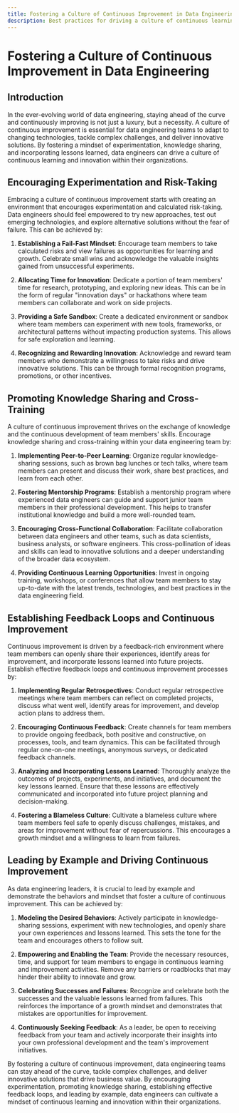 ```yaml
---
title: Fostering a Culture of Continuous Improvement in Data Engineering
description: Best practices for driving a culture of continuous learning and innovation
---
```


# Fostering a Culture of Continuous Improvement in Data Engineering

## Introduction

In the ever-evolving world of data engineering, staying ahead of the curve and continuously improving is not just a luxury, but a necessity. A culture of continuous improvement is essential for data engineering teams to adapt to changing technologies, tackle complex challenges, and deliver innovative solutions. By fostering a mindset of experimentation, knowledge sharing, and incorporating lessons learned, data engineers can drive a culture of continuous learning and innovation within their organizations.

## Encouraging Experimentation and Risk-Taking

Embracing a culture of continuous improvement starts with creating an environment that encourages experimentation and calculated risk-taking. Data engineers should feel empowered to try new approaches, test out emerging technologies, and explore alternative solutions without the fear of failure. This can be achieved by:

1. **Establishing a Fail-Fast Mindset**: Encourage team members to take calculated risks and view failures as opportunities for learning and growth. Celebrate small wins and acknowledge the valuable insights gained from unsuccessful experiments.

2. **Allocating Time for Innovation**: Dedicate a portion of team members' time for research, prototyping, and exploring new ideas. This can be in the form of regular "innovation days" or hackathons where team members can collaborate and work on side projects.

3. **Providing a Safe Sandbox**: Create a dedicated environment or sandbox where team members can experiment with new tools, frameworks, or architectural patterns without impacting production systems. This allows for safe exploration and learning.

4. **Recognizing and Rewarding Innovation**: Acknowledge and reward team members who demonstrate a willingness to take risks and drive innovative solutions. This can be through formal recognition programs, promotions, or other incentives.

## Promoting Knowledge Sharing and Cross-Training

A culture of continuous improvement thrives on the exchange of knowledge and the continuous development of team members' skills. Encourage knowledge sharing and cross-training within your data engineering team by:

1. **Implementing Peer-to-Peer Learning**: Organize regular knowledge-sharing sessions, such as brown bag lunches or tech talks, where team members can present and discuss their work, share best practices, and learn from each other.

2. **Fostering Mentorship Programs**: Establish a mentorship program where experienced data engineers can guide and support junior team members in their professional development. This helps to transfer institutional knowledge and build a more well-rounded team.

3. **Encouraging Cross-Functional Collaboration**: Facilitate collaboration between data engineers and other teams, such as data scientists, business analysts, or software engineers. This cross-pollination of ideas and skills can lead to innovative solutions and a deeper understanding of the broader data ecosystem.

4. **Providing Continuous Learning Opportunities**: Invest in ongoing training, workshops, or conferences that allow team members to stay up-to-date with the latest trends, technologies, and best practices in the data engineering field.

## Establishing Feedback Loops and Continuous Improvement

Continuous improvement is driven by a feedback-rich environment where team members can openly share their experiences, identify areas for improvement, and incorporate lessons learned into future projects. Establish effective feedback loops and continuous improvement processes by:

1. **Implementing Regular Retrospectives**: Conduct regular retrospective meetings where team members can reflect on completed projects, discuss what went well, identify areas for improvement, and develop action plans to address them.

2. **Encouraging Continuous Feedback**: Create channels for team members to provide ongoing feedback, both positive and constructive, on processes, tools, and team dynamics. This can be facilitated through regular one-on-one meetings, anonymous surveys, or dedicated feedback channels.

3. **Analyzing and Incorporating Lessons Learned**: Thoroughly analyze the outcomes of projects, experiments, and initiatives, and document the key lessons learned. Ensure that these lessons are effectively communicated and incorporated into future project planning and decision-making.

4. **Fostering a Blameless Culture**: Cultivate a blameless culture where team members feel safe to openly discuss challenges, mistakes, and areas for improvement without fear of repercussions. This encourages a growth mindset and a willingness to learn from failures.

## Leading by Example and Driving Continuous Improvement

As data engineering leaders, it is crucial to lead by example and demonstrate the behaviors and mindset that foster a culture of continuous improvement. This can be achieved by:

1. **Modeling the Desired Behaviors**: Actively participate in knowledge-sharing sessions, experiment with new technologies, and openly share your own experiences and lessons learned. This sets the tone for the team and encourages others to follow suit.

2. **Empowering and Enabling the Team**: Provide the necessary resources, time, and support for team members to engage in continuous learning and improvement activities. Remove any barriers or roadblocks that may hinder their ability to innovate and grow.

3. **Celebrating Successes and Failures**: Recognize and celebrate both the successes and the valuable lessons learned from failures. This reinforces the importance of a growth mindset and demonstrates that mistakes are opportunities for improvement.

4. **Continuously Seeking Feedback**: As a leader, be open to receiving feedback from your team and actively incorporate their insights into your own professional development and the team's improvement initiatives.

By fostering a culture of continuous improvement, data engineering teams can stay ahead of the curve, tackle complex challenges, and deliver innovative solutions that drive business value. By encouraging experimentation, promoting knowledge sharing, establishing effective feedback loops, and leading by example, data engineers can cultivate a mindset of continuous learning and innovation within their organizations.